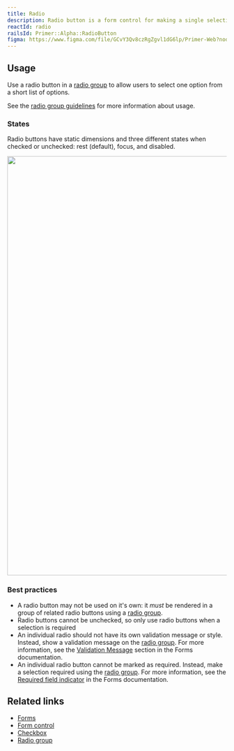 ```yaml
---
title: Radio
description: Radio button is a form control for making a single selection from a short list of options.
reactId: radio
railsId: Primer::Alpha::RadioButton
figma: https://www.figma.com/file/GCvY3Qv8czRgZgvl1dG6lp/Primer-Web?node-id=15341%3A47574
---
```



## Usage

Use a radio button in a [radio group](/components/radio-group) to allow users to select one option from a short list of options.

See the [radio group guidelines](/components/radio-group) for more information about usage.

### States

Radio buttons have static dimensions and three different states when checked or unchecked: rest (default), focus, and disabled.

<img
  width="960"
  role="presentation"
  src="https://user-images.githubusercontent.com/2313998/224133514-c583baf4-6dfc-444d-8714-dfc88cc00ff9.png"
/>

### Best practices

- A radio button may not be used on it's own: it _must_ be rendered in a group of related radio buttons using a [radio group](/components/radio-group).
- Radio buttons cannot be unchecked, so only use radio buttons when a selection is required
- An individual radio should not have its own validation message or style. Instead, show a validation message on the [radio group](/components/radio-group). For more information, see the [Validation Message](../ui-patterns/forms#validation) section in the Forms documentation.
- An individual radio button cannot be marked as required. Instead, make a selection required using the [radio group](/components/radio-group). For more information, see the [Required field indicator](../ui-patterns/forms/#required-field-indicator) in the Forms documentation.

## Related links

- [Forms](../ui-patterns/forms)
- [Form control](/components/form-control)
- [Checkbox](/components/checkbox)
- [Radio group](/components/radio-group)
